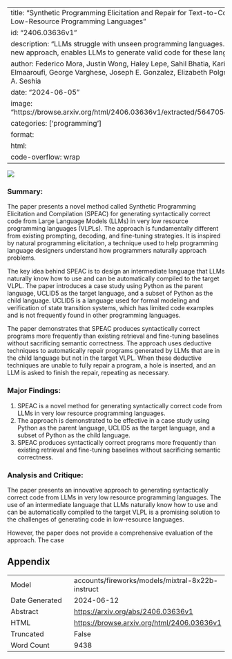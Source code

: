 
---
title: "Synthetic Programming Elicitation and Repair for Text-to-Code in Very Low-Resource Programming Languages"
id: "2406.03636v1"
description: "LLMs struggle with unseen programming languages. SPEAC, a new approach, enables LLMs to generate valid code for these languages."
author: Federico Mora, Justin Wong, Haley Lepe, Sahil Bhatia, Karim Elmaaroufi, George Varghese, Joseph E. Gonzalez, Elizabeth Polgreen, Sanjit A. Seshia
date: "2024-06-05"
image: "https://browse.arxiv.org/html/2406.03636v1/extracted/5647054/speak.png"
categories: ['programming']
format:
  html:
    code-overflow: wrap
---

![](https://browse.arxiv.org/html/2406.03636v1/extracted/5647054/speak.png)

### Summary:

The paper presents a novel method called Synthetic Programming Elicitation and Compilation (SPEAC) for generating syntactically correct code from Large Language Models (LLMs) in very low resource programming languages (VLPLs). The approach is fundamentally different from existing prompting, decoding, and fine-tuning strategies. It is inspired by natural programming elicitation, a technique used to help programming language designers understand how programmers naturally approach problems.

The key idea behind SPEAC is to design an intermediate language that LLMs naturally know how to use and can be automatically compiled to the target VLPL. The paper introduces a case study using Python as the parent language, UCLID5 as the target language, and a subset of Python as the child language. UCLID5 is a language used for formal modeling and verification of state transition systems, which has limited code examples and is not frequently found in other programming languages.

The paper demonstrates that SPEAC produces syntactically correct programs more frequently than existing retrieval and fine-tuning baselines without sacrificing semantic correctness. The approach uses deductive techniques to automatically repair programs generated by LLMs that are in the child language but not in the target VLPL. When these deductive techniques are unable to fully repair a program, a hole is inserted, and an LLM is asked to finish the repair, repeating as necessary.

### Major Findings:

1. SPEAC is a novel method for generating syntactically correct code from LLMs in very low resource programming languages.
2. The approach is demonstrated to be effective in a case study using Python as the parent language, UCLID5 as the target language, and a subset of Python as the child language.
3. SPEAC produces syntactically correct programs more frequently than existing retrieval and fine-tuning baselines without sacrificing semantic correctness.

### Analysis and Critique:

The paper presents an innovative approach to generating syntactically correct code from LLMs in very low resource programming languages. The use of an intermediate language that LLMs naturally know how to use and can be automatically compiled to the target VLPL is a promising solution to the challenges of generating code in low-resource languages.

However, the paper does not provide a comprehensive evaluation of the approach. The case

## Appendix

|          |          |
|----------|----------|
| Model     | accounts/fireworks/models/mixtral-8x22b-instruct       |
| Date Generated     | 2024-06-12       |
| Abstract | [https://arxiv.org/abs/2406.03636v1](https://arxiv.org/abs/2406.03636v1)        |
| HTML     | [https://browse.arxiv.org/html/2406.03636v1](https://browse.arxiv.org/html/2406.03636v1)       |
| Truncated       | False       |
| Word Count       | 9438       |